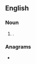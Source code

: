 {{also|watchnight|watch-night|Watch Night}}
==English==

===Noun===
{{en-noun}}

# {{alternative form of|watchnight|lang=en}}.

===Anagrams===
* {{anagrams|en|a=acghhinttw|night watch|night-watch|nightwatch}}